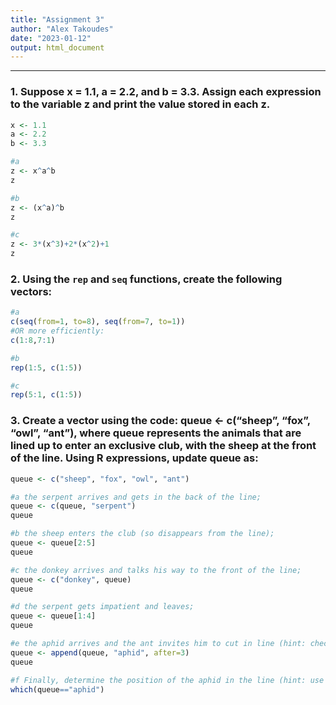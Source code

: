 ```yaml
---
title: "Assignment 3"
author: "Alex Takoudes"
date: "2023-01-12"
output: html_document
---
```

***
### 1. Suppose x = 1.1, a = 2.2, and b = 3.3. Assign each expression to the variable z and print the value stored in each z.

```r
x <- 1.1
a <- 2.2
b <- 3.3

#a
z <- x^a^b
z

#b
z <- (x^a)^b
z

#c
z <- 3*(x^3)+2*(x^2)+1
z
```

### 2. Using the `rep` and `seq` functions, create the following vectors:

```r
#a
c(seq(from=1, to=8), seq(from=7, to=1))
#OR more efficiently:
c(1:8,7:1)

#b
rep(1:5, c(1:5))

#c
rep(5:1, c(1:5))
```

### 3. Create a vector using the code: queue <- c("sheep", "fox", "owl", "ant"), where queue represents the animals that are lined up to enter an exclusive club, with the sheep at the front of the line. Using R expressions, update queue as:

```r
queue <- c("sheep", "fox", "owl", "ant")

#a the serpent arrives and gets in the back of the line;
queue <- c(queue, "serpent")
queue

#b the sheep enters the club (so disappears from the line);
queue <- queue[2:5]
queue

#c the donkey arrives and talks his way to the front of the line;
queue <- c("donkey", queue)
queue

#d the serpent gets impatient and leaves;
queue <- queue[1:4]
queue

#e the aphid arrives and the ant invites him to cut in line (hint: check out the append function).
queue <- append(queue, "aphid", after=3)
queue

#f Finally, determine the position of the aphid in the line (hint: use the which function).
which(queue=="aphid")
```